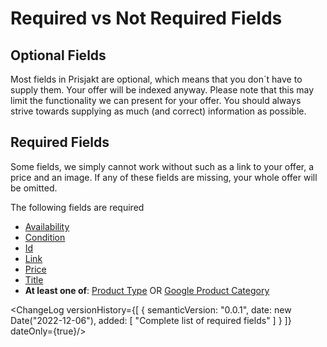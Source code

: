 
# Required vs Not Required Fields

## Optional Fields

<OptionalField />

Most fields in Prisjakt are optional, which means that you don´t have to supply them. Your offer will be indexed anyway. Please note that this may limit the functionality we can present for your offer. You should always strive towards supplying as much (and correct) information as possible.

## Required Fields

<RequiredField />

Some fields, we simply cannot work without such as a link to your offer, a price and an image. If any of these fields are missing, your whole offer will be omitted.

The following fields are required

- [Availability](/docs/fields/availability)
- [Condition](/docs/fields/condition)
- [Id](/docs/fields/id)
- [Link](/docs/fields/link)
- [Price](/docs/fields/price)
- [Title](/docs/fields/title)
- **At least one of**: [Product Type](/docs/fields/product_type) OR [Google Product Category](/docs/fields/google_product_category)

<ChangeLog versionHistory={[
  {
    semanticVersion: "0.0.1",
    date: new Date("2022-12-06"),
    added: [
        "Complete list of required fields"
    ]
  }
]} dateOnly={true}/>